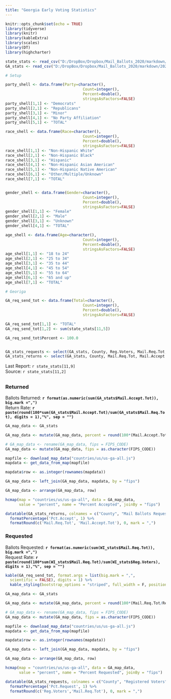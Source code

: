 ```yaml
---
title: "Georgia Early Voting Statistics"
---
```

```r
knitr::opts_chunk$set(echo = TRUE)
library(tidyverse)
library(knitr)
library(kableExtra)
library(scales)
library(DT)
library(highcharter)

state_stats <- read_csv("D:/DropBox/Dropbox/Mail_Ballots_2020/markdown/2020G_Early_Vote.csv")
GA_stats <- read_csv("D:/DropBox/Dropbox/Mail_Ballots_2020/markdown/2020G_Early_Vote_GA.csv")

# Setup

party_shell <- data.frame(Party=character(),
                                  Count=integer(),
                                  Percent=double(),
                                  stringsAsFactors=FALSE)
party_shell[1,1] <- "Democrats"
party_shell[2,1] <- "Republicans"
party_shell[3,1] <- "Minor"
party_shell[4,1] <- "No Party Affiliation"
party_shell[5,1] <- "TOTAL"

race_shell <- data.frame(Race=character(),
                                  Count=integer(),
                                  Percent=double(),
                                  stringsAsFactors=FALSE)
race_shell[1,1] <- "Non-Hispanic White"
race_shell[2,1] <- "Non-Hispanic Black"
race_shell[3,1] <- "Hispanic"
race_shell[4,1] <- "Non-Hispanic Asian American"
race_shell[5,1] <- "Non-Hispanic Native American"
race_shell[6,1] <- "Other/Multiple/Unknown"
race_shell[7,1] <- "TOTAL"


gender_shell <- data.frame(Gender=character(),
                                  Count=integer(),
                                  Percent=double(),
                                  stringsAsFactors=FALSE)
gender_shell[1,1] <- "Female"
gender_shell[2,1] <- "Male"
gender_shell[3,1] <- "Unknown"
gender_shell[4,1] <- "TOTAL"

age_shell <- data.frame(Age=character(),
                                  Count=integer(),
                                  Percent=double(),
                                  stringsAsFactors=FALSE)
age_shell[1,1] <- "18 to 24"
age_shell[2,1] <- "25 to 34"
age_shell[3,1] <- "35 to 44"
age_shell[4,1] <- "45 to 54"
age_shell[5,1] <- "55 to 64"
age_shell[6,1] <- "65 and up"
age_shell[7,1] <- "TOTAL"

# Georiga

GA_req_send_tot <- data.frame(Total=character(),
                                  Count=integer(),
                                  Percent=double(),
                                  stringsAsFactors=FALSE)

GA_req_send_tot[1,1] <- "TOTAL"
GA_req_send_tot[1,2] <- sum(state_stats[11,5]) 

GA_req_send_tot$Percent <- 100.0


GA_stats_requests <- select(GA_stats, County, Reg.Voters, Mail.Req.Tot, Pct.Request)
GA_stats_returns <- select(GA_stats, County, Mail.Req.Tot, Mail.Accept.Tot, Pct.Accept)
```
Last Report: `r state_stats[11,9]`  
Source:  `r state_stats[11,2]`

## {.tabset}

### Returned
Ballots Returned: **`r format(as.numeric(sum(GA_stats$Mail.Accept.Tot)), big.mark =",")`**  
Return Rate: **`r paste(round(100*sum(GA_stats$Mail.Accept.Tot)/sum(GA_stats$Mail.Req.Tot), digits = 1),"%", sep = "")`**

``` r
GA_map_data <- GA_stats

GA_map_data <- mutate(GA_map_data, percent = round(100*(Mail.Accept.Tot/Mail.Req.Tot), digits = 1))

# GA_map_data <- rename(GA_map_data, fips = FIPS_CODE)
GA_map_data <- mutate(GA_map_data, fips = as.character(FIPS_CODE))

mapfile <- download_map_data("countries/us/us-ga-all.js")
mapdata <- get_data_from_map(mapfile)

mapdata$row <- as.integer(rownames(mapdata))

GA_map_data <- left_join(GA_map_data, mapdata, by = "fips")

GA_map_data <- arrange(GA_map_data, row)

hcmap(map = "countries/us/us-ga-all", data = GA_map_data,
      value = "percent", name = "Percent Accepted", joinBy = "fips") 
```

``` r
datatable(GA_stats_returns, colnames = c("County", "Mail Ballots Requested", "Mail Ballots Returned", "Percent Returned"), rownames = F) %>%
  formatPercentage('Pct.Accept', 1) %>%
  formatRound(c('Mail.Req.Tot', 'Mail.Accept.Tot'), 0, mark = ",")
```

### Requested

Ballots Requested: **`r format(as.numeric(sum(WI_stats$Mail.Req.Tot)), big.mark =",")`**  
Request Rate: **`r paste(round(100*sum(WI_stats$Mail.Req.Tot)/sum(WI_stats$Reg.Voters), digits = 1),"%", sep = "")`**

``` r
kable(GA_req_send_tot, format.args = list(big.mark = ",", 
  scientific = FALSE), digits = 1) %>%
  kable_styling(bootstrap_options = "striped", full_width = F, position = "left")
```

``` r
GA_map_data <- GA_stats

GA_map_data <- mutate(GA_map_data, percent = round(100*(Mail.Req.Tot/Reg.Voters), digits = 1))

# GA_map_data <- rename(GA_map_data, fips = FIPS_CODE)
GA_map_data <- mutate(GA_map_data, fips = as.character(FIPS_CODE))

mapfile <- download_map_data("countries/us/us-ga-all.js")
mapdata <- get_data_from_map(mapfile)

mapdata$row <- as.integer(rownames(mapdata))

GA_map_data <- left_join(GA_map_data, mapdata, by = "fips")

GA_map_data <- arrange(GA_map_data, row)

hcmap(map = "countries/us/us-ga-all", data = GA_map_data,
      value = "percent", name = "Percent Requested", joinBy = "fips") 
```

``` r
datatable(GA_stats_requests, colnames = c("County", "Registered Voters", "Mail Ballots Requested", "Percent Requested"), rownames = F) %>%
  formatPercentage('Pct.Request', 1) %>%
  formatRound(c('Reg.Voters','Mail.Req.Tot'), 0, mark = ",")
```
